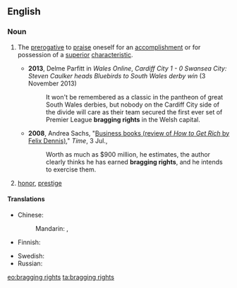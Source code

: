 ==English==

===Noun===
{{en-plural noun|head=[[bragging]] [[rights]]}}

# {{label|en|idiomatic}} The [[prerogative]] to [[praise]] oneself for an [[accomplishment]] or for possession of a [[superior]] [[characteristic]].
#* '''2013''', Delme Parfitt in ''Wales Online'', ''Cardiff City 1 - 0 Swansea City: Steven Caulker heads Bluebirds to South Wales derby win'' (3 November 2013)
#*: It won't be remembered as a classic in the pantheon of great South Wales derbies, but nobody on the Cardiff City side of the divide will care as their team secured the first ever set of Premier League '''bragging rights''' in the Welsh capital.
#* '''2008''', Andrea Sachs, "[http://www.time.com/time/magazine/article/0,9171,1820126,00.html Business books (review of ''How to Get Rich'' by Felix Dennis)]," ''Time'', 3 Jul.,
#*: Worth as much as $900 million, he estimates, the author clearly thinks he has earned '''bragging rights''', and he intends to exercise them.
# {{label|en|idiomatic}} [[honor]], [[prestige]]
====Translations====
{{trans-top|the prerogative to praise oneself}}
* Chinese:
*: Mandarin: {{t|cmn|[[吹噓]][[的]][[資本]]|sc=Hani}}, {{t|cmn|[[吹嘘]][[的]][[资本]]|tr=chuīxū de zīběn|sc=Hani}}
* Finnish: {{t|fi|kerskailuoikeudet|p}}
{{trans-mid}}
* Swedish: {{t|sv|skryträttigheter|p}}
* Russian: {{t-needed|ru}}
{{trans-bottom}}

[[eo:bragging rights]]
[[ta:bragging rights]]